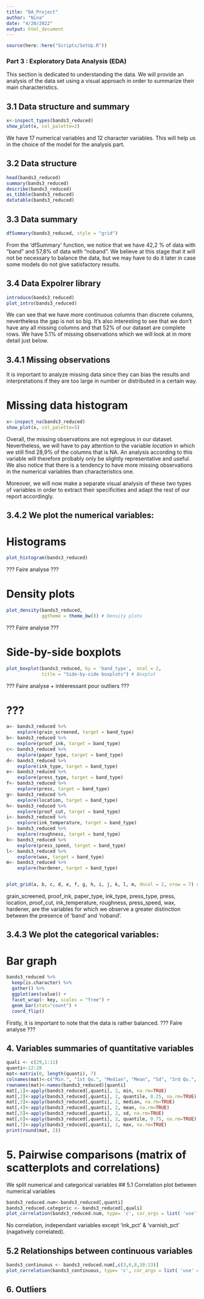 ```yaml
---
title: "DA_Project"
author: "Nina"
date: "4/20/2022"
output: html_document
---
```


```r
source(here::here("Scripts/SetUp.R"))
```

### Part 3 : Exploratory Data Analysis (EDA)

This section is dedicated to understanding the data. We will provide an analysis of the data set using a visual approach in order to summarize their main characteristics.

## 3.1 Data structure and summary
```r
x<-inspect_types(bands3_reduced)
show_plot(x, col_palette=2)
```
We have 17 numerical variables and 12 character variables. This will help us in the choice of the model for the analysis part.

## 3.2 Data structure 
```r
head(bands3_reduced)
summary(bands3_reduced)
describe(bands3_reduced)
as_tibble(bands3_reduced)
datatable(bands3_reduced)
```
## 3.3 Data summary
```r
dfSummary(bands3_reduced, style = "grid")
```
From the 'dfSummary' function, we notice that we have 42,2 % of data with "band" and 57,8% of data with "noband". We believe at this stage that it will not be necessary to balance the data, but we may have to do it later in case some models do not give satisfactory results. 

## 3.4 Data Expolrer library
```r
introduce(bands3_reduced)
plot_intro(bands3_reduced)
```
We can see that we have more continuous columns than discrete columns, nevertheless the gap is not so big. 
It's also interesting to see that we don't have any all missing columns and that 52% of our dataset are complete rows.
We have 5.1% of missing observations which we will look at in more detail just below.

## 3.4.1 Missing observations

It is important to analyze missing data since they can bias the results and interpretations if they are too large in number or distributed in a certain way.

# Missing data histogram
```r
x<-inspect_na(bands3_reduced)
show_plot(x, col_palette=5)
```
Overall, the missing observations are not egregious in our dataset. Nevertheless, we will have to pay attention to the variable *location* in which we still find 28,9% of the columns that is NA. An analysis according to this variable will therefore probably only be slightly representative and useful. 
We also notice that there is a tendency to have more missing observations in the numerical variables than characteristics one.

Moreover, we will now make a separate visual analysis of these two types of variables in order to extract their specificities and adapt the rest of our report accordingly. 

## 3.4.2 We plot the numerical variables: 

# Histograms
```r
plot_histogram(bands3_reduced)
```
??? Faire analyse ???

# Density plots
```r
plot_density(bands3_reduced,
             ggtheme = theme_bw()) # Density plots
```
??? Faire analyse ???

# Side-by-side boxplots
```r
plot_boxplot(bands3_reduced, by = 'band_type',  ncol = 2,
             title = "Side-by-side boxplots") # Boxplot
```
??? Faire analyse + intéeressant pour outliers ???


# ???
```r
a<- bands3_reduced %>%
    explore(grain_screened, target = band_type)
b<- bands3_reduced %>%
    explore(proof_ink, target = band_type)
c<- bands3_reduced %>%
    explore(paper_type, target = band_type)
d<- bands3_reduced %>%
    explore(ink_type, target = band_type)
e<- bands3_reduced %>%
    explore(press_type, target = band_type)
f<- bands3_reduced %>%
    explore(press, target = band_type)
g<- bands3_reduced %>%
    explore(location, target = band_type)
h<- bands3_reduced %>%
    explore(proof_cut, target = band_type)
i<- bands3_reduced %>%
    explore(ink_temperature, target = band_type)
j<- bands3_reduced %>%
    explore(roughness, target = band_type)
k<- bands3_reduced %>%
    explore(press_speed, target = band_type)
l<- bands3_reduced %>%
    explore(wax, target = band_type)
m<- bands3_reduced %>%
    explore(hardener, target = band_type)


plot_grid(a, b, c, d, e, f, g, h, i, j, k, l, m, dncol = 2, nrow = 7) #affichage pas ouf, à revoir

```
grain_screened, proof_ink, paper_type, ink_type, press_type, press, location, proof_cut, ink_temperature, roughness,  press_speed, wax, hardener, are the variables for which we observe a greater distinction between the presence of 'band' and 'noband'.

## 3.4.3 We plot the categorical variables: 

# Bar graph
```r
bands3_reduced %>%
  keep(is.character) %>%
  gather() %>%
  ggplot(aes(value)) +
  facet_wrap(~ key, scales = "free") +
  geom_bar(stat="count") +
  coord_flip()
```
Firstly, it is important to note that the data is rather balanced. 
??? Faire analyse ???

## 4. Variables summaries of quantitative variables 
```r
quali <- c(29,1:11)
quanti<-12:28
mat<-matrix(0, length(quanti), 7)
colnames(mat)<-c("Min.", "1st Qu.", "Median", "Mean", "Sd", "3rd Qu.", "Max.")
rownames(mat)<-names(bands3_reduced)[quanti]
mat[,1]<-apply(bands3_reduced[,quanti], 2, min, na.rm=TRUE)
mat[,2]<-apply(bands3_reduced[,quanti], 2, quantile, 0.25, na.rm=TRUE)
mat[,3]<-apply(bands3_reduced[,quanti], 2, median, na.rm=TRUE)
mat[,4]<-apply(bands3_reduced[,quanti], 2, mean, na.rm=TRUE)
mat[,5]<-apply(bands3_reduced[,quanti], 2, sd, na.rm=TRUE)
mat[,6]<-apply(bands3_reduced[,quanti], 2, quantile, 0.75, na.rm=TRUE)
mat[,7]<-apply(bands3_reduced[,quanti], 2, max, na.rm=TRUE)
print(round(mat, 2))
```


# 5. Pairwise comparisons (matrix of scatterplots and correlations)

We split numerical and categorical variables 
## 5.1 Correlation plot between numerical variables
```r
bands3_reduced.num<-bands3_reduced[,quanti]
bands3_reduced.categoric <- bands3_reduced[,quali]
plot_correlation(bands3_reduced.num, type= 'c', cor_args = list( 'use' = 'complete.obs'))
```
No correlation, independant variables except 'ink_pct' & 'varnish_pct' (nagatively correlated).

## 5.2 Relationships between continuous variables
```r
bands3_continuous <- bands3_reduced.num[,c(3,6,8,10:13)]
plot_correlation(bands3_continuous, type= 'c', cor_args = list( 'use' = 'complete.obs'))
```


## 6. Outliers
 
